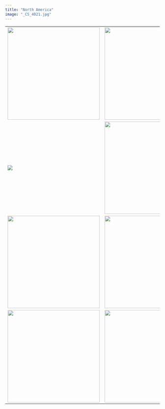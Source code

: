 ```yaml
---
title: "North America"
image: "_CS_4021.jpg"
---
```


|                                |                                |                                |                                      |
|------------------|------------------|------------------|------------------|
| ![](_CS_4192.jpg){width="300"} | ![](_CS_0118.JPG){width="300"} | ![](f0000181.jpg){width="300"} | ![](_CS_8926.jpg){width="300"}       |
| ![](_CS_4254.jpg)              | ![](_CS_4021.jpg){width="300"} | ![](_CS_3711.jpg){width="300"} | ![](f0000100.jpg){width="300"}       |
| ![](_CS_2685.jpg){width="300"} | ![](_CS_9806.jpg){width="300"} | ![](_CS_2469.jpg)              | ![](_CS_0051.JPG)                    |
| ![](_CS_0083.JPG){width="300"} | ![](NY-3.JPG){width="300"}     | ![](_CS_0041.JPG)              | ![](images/_CS_9715-Enhanced-NR.jpg) |
